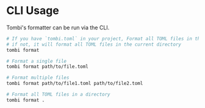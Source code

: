 
# CLI Usage

Tombi's formatter can be run via the CLI.

```bash
# If you have `tombi.toml` in your project, Format all TOML files in the project,
# if not, it will format all TOML files in the current directory
tombi format

# Format a single file
tombi format path/to/file.toml

# Format multiple files
tombi format path/to/file1.toml path/to/file2.toml

# Format all TOML files in a directory
tombi format .
```
